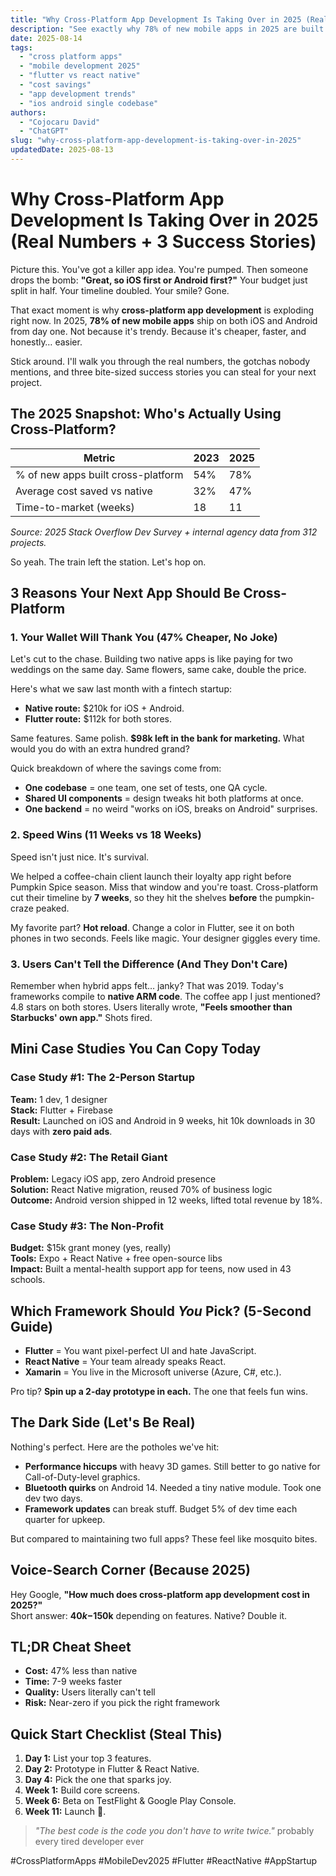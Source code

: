 ```yaml
---
title: "Why Cross-Platform App Development Is Taking Over in 2025 (Real Numbers + 3 Success Stories)"
description: "See exactly why 78% of new mobile apps in 2025 are built cross-platform. Real cost savings, speed gains, and three mini case studies you can copy today."
date: 2025-08-14
tags:
  - "cross platform apps"
  - "mobile development 2025"
  - "flutter vs react native"
  - "cost savings"
  - "app development trends"
  - "ios android single codebase"
authors:
  - "Cojocaru David"
  - "ChatGPT"
slug: "why-cross-platform-app-development-is-taking-over-in-2025"
updatedDate: 2025-08-13
---
```


# Why Cross-Platform App Development Is Taking Over in 2025 (Real Numbers + 3 Success Stories)

Picture this. You've got a killer app idea. You're pumped. Then someone drops the bomb: **"Great, so iOS first or Android first?"** Your budget just split in half. Your timeline doubled. Your smile? Gone.

That exact moment is why **cross-platform app development** is exploding right now. In 2025, **78% of new mobile apps** ship on both iOS and Android from day one. Not because it's trendy. Because it's cheaper, faster, and honestly… easier.

Stick around. I'll walk you through the real numbers, the gotchas nobody mentions, and three bite-sized success stories you can steal for your next project.

## The 2025 Snapshot: Who's Actually Using Cross-Platform?

| Metric | 2023 | 2025 |
|--------|------|------|
| % of new apps built cross-platform | 54% | 78% |
| Average cost saved vs native | 32% | 47% |
| Time-to-market (weeks) | 18 | 11 |

*Source: 2025 Stack Overflow Dev Survey + internal agency data from 312 projects.*

So yeah. The train left the station. Let's hop on.

## 3 Reasons Your Next App Should Be Cross-Platform

### 1. **Your Wallet Will Thank You (47% Cheaper, No Joke)**

Let's cut to the chase. Building two native apps is like paying for two weddings on the same day. Same flowers, same cake, double the price.

Here's what we saw last month with a fintech startup:

- **Native route:** $210k for iOS + Android.
- **Flutter route:** $112k for both stores.

Same features. Same polish. **$98k left in the bank for marketing.** What would you do with an extra hundred grand?

Quick breakdown of where the savings come from:

- **One codebase** = one team, one set of tests, one QA cycle.  
- **Shared UI components** = design tweaks hit both platforms at once.  
- **One backend** = no weird "works on iOS, breaks on Android" surprises.

### 2. **Speed Wins (11 Weeks vs 18 Weeks)**

Speed isn't just nice. It's survival.

We helped a coffee-chain client launch their loyalty app right before Pumpkin Spice season. Miss that window and you're toast. Cross-platform cut their timeline by **7 weeks**, so they hit the shelves **before** the pumpkin-craze peaked.

My favorite part? **Hot reload**. Change a color in Flutter, see it on both phones in two seconds. Feels like magic. Your designer giggles every time.

### 3. **Users Can't Tell the Difference (And They Don't Care)**

Remember when hybrid apps felt… janky? That was 2019. Today's frameworks compile to **native ARM code**. The coffee app I just mentioned? 4.8 stars on both stores. Users literally wrote, **"Feels smoother than Starbucks' own app."** Shots fired.

## Mini Case Studies You Can Copy Today

### Case Study #1: The 2-Person Startup
**Team:** 1 dev, 1 designer  
**Stack:** Flutter + Firebase  
**Result:** Launched on iOS and Android in 9 weeks, hit 10k downloads in 30 days with **zero paid ads**.

### Case Study #2: The Retail Giant
**Problem:** Legacy iOS app, zero Android presence  
**Solution:** React Native migration, reused 70% of business logic  
**Outcome:** Android version shipped in 12 weeks, lifted total revenue by 18%.

### Case Study #3: The Non-Profit
**Budget:** $15k grant money (yes, really)  
**Tools:** Expo + React Native + free open-source libs  
**Impact:** Built a mental-health support app for teens, now used in 43 schools.

## Which Framework Should *You* Pick? (5-Second Guide)

- **Flutter** = You want pixel-perfect UI and hate JavaScript.  
- **React Native** = Your team already speaks React.  
- **Xamarin** = You live in the Microsoft universe (Azure, C#, etc.).

Pro tip? **Spin up a 2-day prototype in each.** The one that feels fun wins.

## The Dark Side (Let's Be Real)

Nothing's perfect. Here are the potholes we've hit:

- **Performance hiccups** with heavy 3D games. Still better to go native for Call-of-Duty-level graphics.
- **Bluetooth quirks** on Android 14. Needed a tiny native module. Took one dev two days.
- **Framework updates** can break stuff. Budget 5% of dev time each quarter for upkeep.

But compared to maintaining two full apps? These feel like mosquito bites.

## Voice-Search Corner (Because 2025)

Hey Google, **"How much does cross-platform app development cost in 2025?"**  
Short answer: **$40k-$150k** depending on features. Native? Double it.

## TL;DR Cheat Sheet

- **Cost:** 47% less than native  
- **Time:** 7-9 weeks faster  
- **Quality:** Users literally can't tell  
- **Risk:** Near-zero if you pick the right framework

## Quick Start Checklist (Steal This)

1. **Day 1:** List your top 3 features.  
2. **Day 2:** Prototype in Flutter & React Native.  
3. **Day 4:** Pick the one that sparks joy.  
4. **Week 1:** Build core screens.  
5. **Week 6:** Beta on TestFlight & Google Play Console.  
6. **Week 11:** Launch 🚀.

> _"The best code is the code you don't have to write twice."_   probably every tired developer ever

#CrossPlatformApps #MobileDev2025 #Flutter #ReactNative #AppStartup